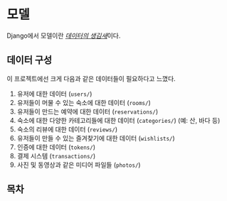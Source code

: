 
# 모델

Django에서 모델이란 <ins>_데이터의 생김새_</ins>이다.

## 데이터 구성

이 프로젝트에선 크게 다음과 같은 데이터들이 필요하다고 느꼈다.

1. 유저에 대한 데이터 (`users/`)
2. 유저들이 머물 수 있는 숙소에 대한 데이터 (`rooms/`)
3. 유저들이 만드는 예약에 대한 데이터 (`reservations/`)
4. 숙소에 대한 다양한 카테고리들에 대한 데이터 (`categories/`) (예: 산, 바다 등)
5. 숙소의 리뷰에 대한 데이터 (`reviews/`)
6. 유저들이 만들 수 있는 즐겨찾기에 대한 데이터 (`wishlists/`)
7. 인증에 대한 데이터 (`tokens/`)
8. 결제 시스템 (`transactions/`)
9. 사진 및 동영상과 같은 미디어 파일들 (`photos/`)

## 목차

<Cards>
  <Card
    title="AbstractUser를 활용한 커스텀 유저 모델 만들기"
    href="/letsh/model/custom-user-model"
  />
  <Card
    title="Abstract 모델로 DRY(Don't Repeat Yourself)!"
    href="/letsh/model/abstract-model"
  />
</Cards>
